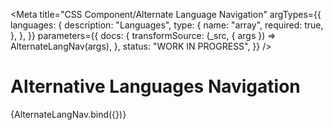<!-- @license CC0-1.0 -->


<Meta
  title="CSS Component/Alternate Language Navigation"
  argTypes={{
    languages: {
      description: "Languages",
      type: {
        name: "array",
        required: true,
      },
    },
  }}
  parameters={{
    docs: {
      transformSource: (_src, { args }) => AlternateLangNav(args),
    },
    status: "WORK IN PROGRESS",
  }}
/>

# Alternative Languages Navigation

<Canvas>
  <Story
    name="Alternative Languages Navigation"
    args={{
      languages: [
        { textContent: "EN", title: "This page in English", lang: "en", current: true, hreflang: "en" },
        { textContent: "NL", title: "Deze pagina in Nederlands", lang: "nl", current: false, hreflang: "nl" },
      ],
    }}
  >
    {AlternateLangNav.bind({})}
  </Story>
</Canvas>

<ArgsTable story="Alternative Languages Navigation" />
